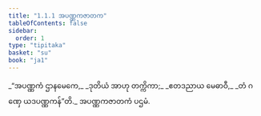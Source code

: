 ```yaml
---
title: "1.1.1 အပဏ္ဏကဇာတက"
tableOfContents: false
sidebar:
  order: 1
type: "tipitaka"
basket: "su"
book: "ja1"
---
```



<DynamicBreadcrumb />

<Division number="1" book="ja1">

<Paragraph number="2" type="verses" book="ja1">
_“အပဏ္ဏကံ ဌာနမေကေ,_  
_ဒုတိယံ အာဟု တက္ကိကာ;_  
_ဧတဒညာယ မေဓာဝီ,_  
_တံ ဂဏှေ ယဒပဏ္ဏကန်”တိ._  


</Paragraph>
</Division>

<Paragraph number="3" type="center" book="ja1">
အပဏ္ဏကဇာတကံ ပဌမံ.
</Paragraph>